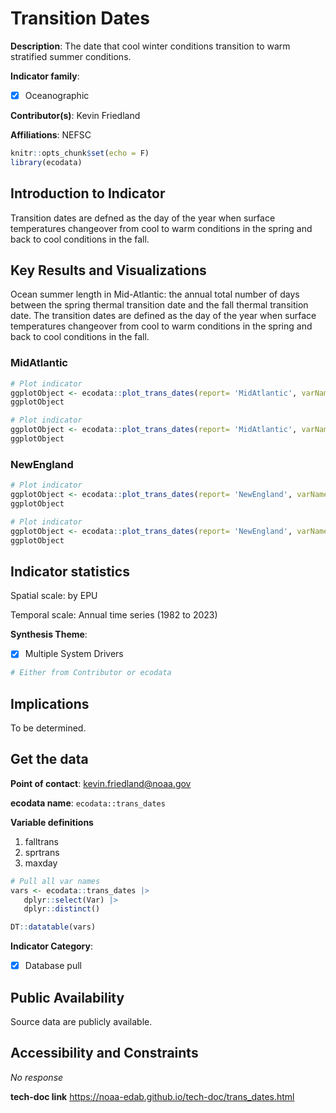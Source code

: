 # Transition Dates

**Description**: The date that cool winter conditions transition to warm stratified summer conditions.

**Indicator family**: 

- [X] Oceanographic


**Contributor(s)**: Kevin Friedland

**Affiliations**: NEFSC

```{r echo=FALSE}
knitr::opts_chunk$set(echo = F)
library(ecodata)
```
## Introduction to Indicator
Transition dates are defned as the day of the year when surface temperatures changeover from cool to warm conditions in the spring and back to cool conditions in the fall.

## Key Results and Visualizations
Ocean summer length in Mid-Atlantic: the annual total number of days between the spring thermal transition date and the fall thermal transition date. The transition dates are defined as the day of the year when surface temperatures changeover from cool to warm conditions in the spring and back to cool conditions in the fall.

### MidAtlantic

```{r plot_trans_datesMidAtlantictiming}
# Plot indicator
ggplotObject <- ecodata::plot_trans_dates(report= 'MidAtlantic', varName= 'timing')
ggplotObject
```

```{r plot_trans_datesMidAtlanticlength}
# Plot indicator
ggplotObject <- ecodata::plot_trans_dates(report= 'MidAtlantic', varName= 'length')
ggplotObject
```

### NewEngland

```{r plot_trans_datesNewEnglandtiming}
# Plot indicator
ggplotObject <- ecodata::plot_trans_dates(report= 'NewEngland', varName= 'timing')
ggplotObject
```

```{r plot_trans_datesNewEnglandlength}
# Plot indicator
ggplotObject <- ecodata::plot_trans_dates(report= 'NewEngland', varName= 'length')
ggplotObject
```


## Indicator statistics 
Spatial scale: by EPU

Temporal scale: Annual time series (1982 to 2023)

**Synthesis Theme**:

- [X] Multiple System Drivers


```{r autostats_trans_dates}
# Either from Contributor or ecodata
```

## Implications
To be determined.

## Get the data

**Point of contact**: [kevin.friedland@noaa.gov](mailto:kevin.friedland@noaa.gov){.email}

**ecodata name**: `ecodata::trans_dates`

**Variable definitions**

1. falltrans 2. sprtrans 3. maxday

```{r vars_trans_dates}
# Pull all var names
vars <- ecodata::trans_dates |>
   dplyr::select(Var) |>
   dplyr::distinct()

DT::datatable(vars)
```
**Indicator Category**:

- [X] Database pull


## Public Availability

Source data are publicly available.

## Accessibility and Constraints

_No response_

**tech-doc link**
<https://noaa-edab.github.io/tech-doc/trans_dates.html>

